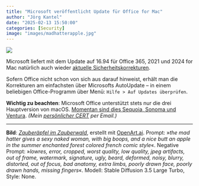 ```yaml
---
title: "Microsoft veröffentlicht Update für Office for Mac"
author: "Jörg Kantel"
date: "2025-02-13 15:50:00"
categories: [Security]
image: "images/madhatterapple.jpg"
---
```


[![](images/madhatterapple-b.jpg)](https://www.flickr.com/photos/schockwellenreiter/54320906399/)

Microsoft liefert mit dem Update auf 16.94 für Office 365, 2021 und 2024 for Mac natürlich auch wieder [aktuelle Sicherheitskorrekturen](https://docs.microsoft.com/en-us/officeupdates/release-notes-office-for-mac).

Sofern Office nicht schon von sich aus darauf hinweist, erhält man die Korrekturen am einfachsten über Microsofts AutoUpdate – in einem beliebigen Office-Programm über Menü: `Hilfe > Auf Updates überprüfen`.

**Wichtig zu beachten**: Microsoft Office unterstützt stets nur die drei Hauptversion von macOS. [Momentan sind dies Sequoia, Sonoma und Ventura](https://support.microsoft.com/de-de/office/aktualisieren-sie-macos-um-weiterhin-microsoft-365-und-office-f%C3%BCr-mac-updates-zu-erhalten-16b8414f-08ec-4b24-8c91-10a918f649f8). *(Mein [persönlicher CERT](https://wwwuser.gwdguser.de/~mreiman1/) per Email.)*

---

**Bild**: *[Zauberäpfel im Zauberwald](https://www.flickr.com/photos/schockwellenreiter/54320906399/)*, erstellt mit [OpenArt.ai](https://openart.ai/home). Prompt: »*the mad hatter gives a sexy naked woman, with big boops, and a nice butt an apple in the summer enchanted forest colored french comic style*«. Negative Prompt: »*lowres, error, cropped, worst quality, low quality, jpeg artifacts, out of frame, watermark, signature, ugly, beard, deformed, noisy, blurry, distorted, out of focus, bad anatomy, extra limbs, poorly drawn face, poorly drawn hands, missing fingers*«. Modell: Stable Diffusion 3.5 Large Turbo, Style: None.